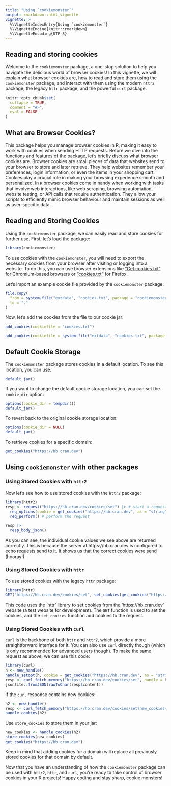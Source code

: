 ```yaml
---
title: "Using `cookiemonster`"
output: rmarkdown::html_vignette
vignette: >
  %\VignetteIndexEntry{Using `cookiemonster`}
  %\VignetteEngine{knitr::rmarkdown}
  %\VignetteEncoding{UTF-8}
---
```


## Reading and storing cookies

Welcome to the `cookiemonster` package, a one-stop solution to help you navigate the delicious world of browser cookies!
In this vignette, we will explain what browser cookies are, how to read and store them using the `cookiemonster` package, and interact with them using the modern `httr2` package, the legacy `httr` package, and the powerful `curl` package.

```r
knitr::opts_chunk$set(
  collapse = TRUE,
  comment = "#>",
  eval = FALSE
)
```

## What are Browser Cookies?

This package helps you manage browser cookies in R, making it easy to work with cookies when sending HTTP requests.
Before we dive into the functions and features of the package, let's briefly discuss what browser cookies are.
Browser cookies are small pieces of data that websites send to your browser to store and later retrieve.
They help websites remember your preferences, login information, or even the items in your shopping cart.
Cookies play a crucial role in making your browsing experience smooth and personalized.
In `R` browser cookies come in handy when working with tasks that involve web interactions, like web scraping, browsing automation, website testing, or API calls that require authentication.
They allow your scripts to efficiently mimic browser behaviour and maintain sessions as well as user-specific data.


## Reading and Storing Cookies

Using the `cookiemonster` package, we can easily read and store cookies for further use.
First, let's load the package:

```r
library(cookiemonster)
```

To use cookies with the `cookiemonster`, you will need to export the necessary cookies from your browser after visiting or logging into a website.
To do this, you can use browser extensions like ["Get cookies.txt"](https://chrome.google.com/webstore/detail/get-cookiestxt-locally/cclelndahbckbenkjhflpdbgdldlbecc) for Chromium-based browsers or ["cookies.txt"](https://addons.mozilla.org/en-US/firefox/addon/cookies-txt/) for Firefox.

Let's import an example cookie file provided by the `cookiemonster` package:

```r
file.copy(
  from = system.file("extdata", "cookies.txt", package = "cookiemonster"),
  to = "."
)
```

Now, let's add the cookies from the file to our cookie jar:

```r
add_cookies(cookiefile = "cookies.txt")
```

```r
add_cookies(cookiefile = system.file("extdata", "cookies.txt", package = "cookiemonster"))
```

## Default Cookie Storage

The `cookiemonster` package stores cookies in a default location.
To see this location, you can use:

```r
default_jar()
```

If you want to change the default cookie storage location, you can set the `cookie_dir` option:

```r
options(cookie_dir = tempdir())
default_jar()
```

To revert back to the original cookie storage location:

```r
options(cookie_dir = NULL)
default_jar()
```

To retrieve cookies for a specific domain:

```r
get_cookies("https://hb.cran.dev")
```

## Using `cookiemonster` with other packages

### Using Stored Cookies with `httr2`

Now let's see how to use stored cookies with the `httr2` package:

```r
library(httr2)
resp <- request("https://hb.cran.dev/cookies/set") |> # start a request
  req_options(cookie = get_cookies("https://hb.cran.dev", as = "string")) |> # add cookies to be sent with it
  req_perform() # perform the request

resp |> 
  resp_body_json()
```

As you can see, the individual cookie values we see above are returned correctly.
This is because the server at https://hb.cran.dev is configured to echo requests send to it.
It shows us that the correct cookies were send (hooray!).

### Using Stored Cookies with `httr`

To use stored cookies with the legacy `httr` package:

```r
library(httr)
GET("https://hb.cran.dev/cookies/set", set_cookies(get_cookies("https://hb.cran.dev", as = "vector")))
```

This code uses the 'httr' library to set cookies from the 'https://hb.cran.dev' website (a test website for development).
The `GET` function is used to set the cookies, and the `set_cookies` function add cookies to the request.

### Using Stored Cookies with `curl`

`curl` is the backbone of both `httr` and `httr2`, which provide a more straightforward interface for it.
You can also use `curl` directly though (which is only recommended for advanced users though).
To make the same request as above, we can use this code:

```r
library(curl)
h <- new_handle()
handle_setopt(h, cookie = get_cookies("https://hb.cran.dev", as = "string"))
resp <- curl_fetch_memory("https://hb.cran.dev/cookies/set", handle = h)
jsonlite::fromJSON(rawToChar(resp$content))
```

If the `curl` response contains new cookies:

```r
h2 <- new_handle()
resp <- curl_fetch_memory("https://hb.cran.dev/cookies/set?new_cookies=moo", handle = h2)
handle_cookies(h2)
```

Use `store_cookies` to store them in your jar:

```r
new_cookies <- handle_cookies(h2)
store_cookies(new_cookies)
get_cookies("https://hb.cran.dev")
```

Keep in mind that adding cookies for a domain will replace all previously stored cookies for that domain by default.

Now that you have an understanding of how the `cookiemonster` package can be used with `httr2`, `httr`, and `curl`, you're ready to take control of browser cookies in your R projects!
Happy coding and stay sharp, cookie monsters!


